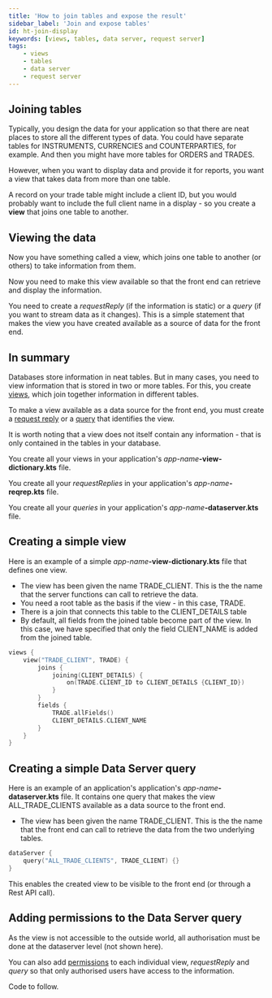 ```yaml
---
title: 'How to join tables and expose the result'
sidebar_label: 'Join and expose tables'
id: ht-join-display
keywords: [views, tables, data server, request server]
tags:
    - views
    - tables
    - data server
    - request server
---
```






## Joining tables
Typically, you design the data for your application so that there are neat places to store all the different types of data. You could have separate tables for INSTRUMENTS, CURRENCIES and COUNTERPARTIES, for example. And then you might have more tables for ORDERS and TRADES.

However, when you want to display data and provide it for reports, you want a view that takes data from more than one table.

A record on your trade table might include a client ID, but you would probably want to include the full client name in a display - so you create a **view** that joins one table to another.

## Viewing the data
Now you have something called a view, which joins one table to another (or others) to take information from them.

Now you need to make this view available so that the front end can retrieve and display the information. 

You need to create a *requestReply* (if the information is static) or a *query* (if you want to stream data as it changes). This is a simple statement that makes the view you have created available as a source of data for the front end.

## In summary
Databases store information in neat tables. But in many cases, you need to view information that is stored in two or more tables. For this, you create [views](/database/fields-tables-views/views/), which join together information in different tables.

To make a view available as a data source for the front end, you must create a [request reply](/server/request-server/basics/) or a [query](/server/data-server/basics/) that identifies the view.

It is worth noting that a view does not itself contain any information - that is only contained in the tables in your database.

You create all your views in your application's _app-name_**-view-dictionary.kts** file.

You create all your _requestReplies_ in your application's _app-name_**-reqrep.kts** file.

You create all your _queries_ in your application's _app-name_**-dataserver.kts** file.

## Creating a simple view
Here is an example of a simple  _app-name_**-view-dictionary.kts** file that defines one view.

- The view has been given the name TRADE_CLIENT. This is the the name that the server functions can call to retrieve the data.
- You need a root table as the basis if the view - in this case, TRADE.
- There is a join that connects this table to the CLIENT_DETAILS table
- By default, all fields from the joined table become part of the view. In this case, we have specified that only the field CLIENT_NAME is added from the joined table.

```kotlin
views {
    view("TRADE_CLIENT", TRADE) {
        joins {
            joining(CLIENT_DETAILS) {
                on(TRADE.CLIENT_ID to CLIENT_DETAILS {CLIENT_ID})
            }
        }
        fields {
            TRADE.allFields()
            CLIENT_DETAILS.CLIENT_NAME
        }
    }
}
```

## Creating a simple Data Server query

Here is an example of an application's application's _app-name_**-dataserver.kts** file. It contains one query that makes the view ALL_TRADE_CLIENTS available as a data source to the front end.

- The view has been given the name TRADE_CLIENT. This is the the name that the front end can call to retrieve the data from the two underlying tables.

```kotlin
dataServer {
    query("ALL_TRADE_CLIENTS", TRADE_CLIENT) {}
}
```

This enables the created view to be visible to the front end (or through a Rest API call).

## Adding permissions to the Data Server query

As the view is not accessible to the outside world, all authorisation must be done at the dataserver level (not shown here).

You can also add [permissions](/how-to/ht-auth/) to each individual view, _requestReply_ and _query_ so that only authorised users have access to the information.

Code to follow.
